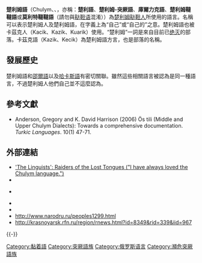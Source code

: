 {{Infobox language
|name=楚利姆語
|nativename={{lang|ru|Чулым}}、<ref>{{lang|ru|Письменные язки мира. Языки Российской Федерации. — М.: Academia, 2003. — Т. 2. — ISBN 5-87444-191-3}} {{ru icon}}</ref>{{lang|clw|Ӧс (июс) тили}}、{{lang|ru|татар тили}}<ref>{{youtube|N3AaMUaCmFw|Invention of Ös writing (Middle Chulym)}} {{clw icon}}</ref><ref>[http://www.azatliq.org/content/article/24622606.html {{lang|ru|Чулымский говор в проекте}} Endangered Languages Project] {{tt icon}}</ref>
|states=[[俄罗斯|俄罗斯]]
|ethnicity=[[楚利姆鞑靼人|楚利姆鞑靼人]]
|speakers=44人
|date=2010年普查
|ref=e17
|familycolor=阿爾泰語系
|fam1=[[突厥语族|突厥语族]]
|fam2=[[西伯利亞語支|西伯利亞語支]]
|iso3=clw
}}

'''楚利姆語'''（Chulym、{{lang|ru|Ӧс (июс) тили}}、{{lang-ru|Чулымский язык}}，亦稱：'''楚利語'''、'''楚利姆-突厥語'''、'''庫爾力克語'''、'''楚利姆韃韃語'''或'''莫利特韃韃語'''（請勿與[[鞑靼语|鞑靼语]]混淆））為[[楚利姆鞑靼人|楚利姆鞑靼人]]所使用的語言。{{lang|ru|Ӧс (июс)}}名稱可以表示楚利姆人及楚利姆語，在字義上為“自己”或“自己的”之意。楚利姆語也被卡茲克人（Kacik、Kazik、Kuarik）使用。“楚利姆”一詞是來自目前已[[绝灭|绝灭]]的部落。卡茲克語（Kazik、Kecik）為楚利姆語方言，也是部落的名稱。

==發展歷史==
楚利姆語和[[邵爾語|邵爾語]]以及[[哈卡斯語|哈卡斯語]]有密切關聯。雖然這些相關語言被認為是同一種語言，不過楚利姆人他們自己並不這麼認為。

==參考文獻==
{{Reflist}}
{{refbegin}}
* Anderson, Gregory and K. David Harrison (2006) Ös tili (Middle and Upper Chulym Dialects): Towards a comprehensive documentation. ''Turkic Languages''. 10(1) 47-71.
{{refend}}

==外部連結==
{{Incubator|code= clw/Main Page}}
*[http://www.csmonitor.com/The-Culture/The-Home-Forum/2009/0227/p18s01-hfes.html 'The Linguists': Raiders of the Lost Tongues ("I have always loved the Chulym language.")] {{Wayback|url=http://www.csmonitor.com/The-Culture/The-Home-Forum/2009/0227/p18s01-hfes.html |date=20131020104029 }}
*{{youtube|nmLYo8zQOVs|"When Languages Die" author/linguist K. David Harrison}} 
*{{youtube|6_LAZvhWNew|Bear Story in Chulym}} {{clw icon}}
* [https://web.archive.org/web/20070317203505/http://lingsib.unesco.ru/ru/languages/chulym.shtml.htm {{lang|ru|Язык чулымских тюрков}}] {{ru icon}}
* [https://archive.is/20121221144041/http://www.severcom.ru/nations/item39.html {{lang|ru|Информация о чулымцах на сайте Совета Федерации}}] {{ru icon}}
* http://www.narodru.ru/peoples1299.html {{Wayback|url=http://www.narodru.ru/peoples1299.html |date=20131020012903 }} {{ru icon}}
* http://krasnoyarsk.rfn.ru/region/rnews.html?id=8349&rid=339&iid=967 {{Wayback|url=http://krasnoyarsk.rfn.ru/region/rnews.html?id=8349&rid=339&iid=967 |date=20131020091303 }} {{ru icon}}
{{-}}
{{Turkic languages}}

{{DEFAULTSORT:Chulym Language}}
[[Category:黏着語|Category:黏着語]]
[[Category:突厥語族|Category:突厥語族]]
[[Category:俄罗斯语言|Category:俄罗斯语言]]
[[Category:瀕危突厥語族|Category:瀕危突厥語族]]